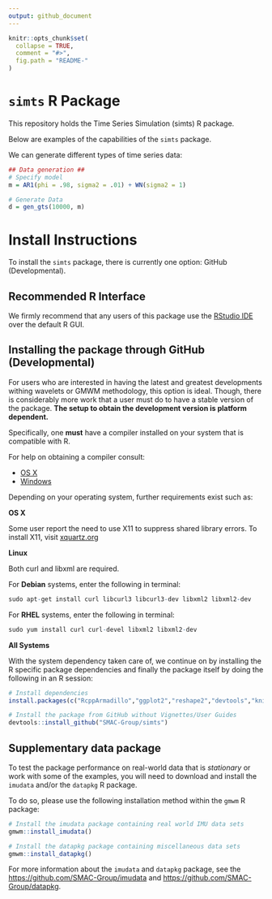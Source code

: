```yaml
---
output: github_document
---
```


<!-- README.md is generated from README.Rmd. Please edit that file -->

```r
knitr::opts_chunk$set(
  collapse = TRUE,
  comment = "#>",
  fig.path = "README-"
)
```


# `simts` R Package

This repository holds the Time Series Simulation (simts) R package.  

Below are examples of the capabilities of the `simts` package.

We can generate different types of time series data:
```r
## Data generation ##
# Specify model
m = AR1(phi = .98, sigma2 = .01) + WN(sigma2 = 1)

# Generate Data
d = gen_gts(10000, m)
```


# Install Instructions
To install the `simts` package, there is currently one option: GitHub (Developmental).

## Recommended R Interface

We firmly recommend that any users of this package use the [RStudio IDE](https://www.rstudio.com/products/rstudio/download/) over the default R GUI.

## Installing the package through GitHub (Developmental)

For users who are interested in having the latest and greatest developments withing wavelets or GMWM methodology, this option is ideal. Though, there is considerably more work that a user must do to have a stable version of the package. **The setup to obtain the development version is platform dependent.**

Specifically, one **must** have a compiler installed on your system that is compatible with R.

For help on obtaining a compiler consult:

* [OS X](http://thecoatlessprofessor.com/programming/r-compiler-tools-for-rcpp-on-os-x/)
* [Windows](https://cran.r-project.org/bin/windows/Rtools/)

Depending on your operating system, further requirements exist such as:

**OS X**

Some user report the need to use X11 to suppress shared library errors. To install X11, visit [xquartz.org](http://www.xquartz.org/)

**Linux**

Both curl and libxml are required.

For **Debian** systems, enter the following in terminal:

```r
sudo apt-get install curl libcurl3 libcurl3-dev libxml2 libxml2-dev
```

For **RHEL** systems, enter the following in terminal:

```r
sudo yum install curl curl-devel libxml2 libxml2-dev
```

**All Systems**

With the system dependency taken care of, we continue on by installing the R specific package dependencies and finally the package itself by doing the following in an R session: 

```r
# Install dependencies
install.packages(c("RcppArmadillo","ggplot2","reshape2","devtools","knitr","rmarkdown"))

# Install the package from GitHub without Vignettes/User Guides
devtools::install_github("SMAC-Group/simts")
```

## Supplementary data package

To test the package performance on real-world data that is *stationary* or work with some of the examples, you will need to download and install the `imudata` and/or the `datapkg` R package.

To do so, please use the following installation method within the `gmwm` R package:

```r
# Install the imudata package containing real world IMU data sets
gmwm::install_imudata()

# Install the datapkg package containing miscellaneous data sets
gmwm::install_datapkg()
```

For more information about the `imudata` and `datapkg` package, see the <https://github.com/SMAC-Group/imudata> and <https://github.com/SMAC-Group/datapkg>.

